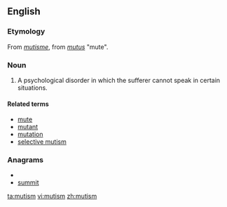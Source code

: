==English==
{{wikipedia|dab=mutism}}

===Etymology===
From {{etyl|fr}} ''[[mutisme]]'', from {{etyl|la}} ''[[mutus]]'' "mute".

===Noun===
{{en-noun}}

# A psychological disorder in which the sufferer cannot speak in certain situations.

====Related terms====
* [[mute]]
* [[mutant]]
* [[mutation]]
* [[selective mutism]]

===Anagrams===
* {{alphagram|immstu}}
* [[summit#English|summit]]

[[ta:mutism]]
[[vi:mutism]]
[[zh:mutism]]